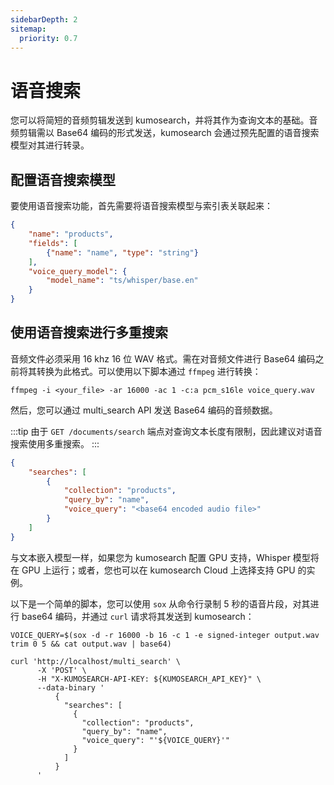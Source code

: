 ```yaml
---
sidebarDepth: 2
sitemap:
  priority: 0.7
---
```


# 语音搜索

您可以将简短的音频剪辑发送到 kumosearch，并将其作为查询文本的基础。音频剪辑需以 Base64 编码的形式发送，kumosearch 会通过预先配置的语音搜索模型对其进行转录。

## 配置语音搜索模型

要使用语音搜索功能，首先需要将语音搜索模型与索引表关联起来：

```json
{
    "name": "products",
    "fields": [
        {"name": "name", "type": "string"}
    ],
    "voice_query_model": {
        "model_name": "ts/whisper/base.en"
    }
}
```

## 使用语音搜索进行多重搜索

音频文件必须采用 16 khz 16 位 WAV 格式。需在对音频文件进行 Base64 编码之前将其转换为此格式。可以使用以下脚本通过 `ffmpeg` 进行转换：

```shell
ffmpeg -i <your_file> -ar 16000 -ac 1 -c:a pcm_s16le voice_query.wav
```

然后，您可以通过 multi_search API 发送 Base64 编码的音频数据。

:::tip
由于 `GET /documents/search` 端点对查询文本长度有限制，因此建议对语音搜索使用多重搜索。
:::

```json
{
    "searches": [
        {
            "collection": "products",
            "query_by": "name",
            "voice_query": "<base64 encoded audio file>"
        }
    ]
}
```
<!-- TODO
](../../kmsearch/install-kumosearch.mdx#using-a-gpu-optional)
-->
与文本嵌入模型一样，如果您为 kumosearch 配置 GPU 支持，Whisper 模型将在 GPU 上运行；或者，您也可以在 kumosearch Cloud 上选择支持 GPU 的实例。

以下是一个简单的脚本，您可以使用 `sox` 从命令行录制 5 秒的语音片段，对其进行 base64 编码，并通过 `curl` 请求将其发送到 kumosearch：

```shell
VOICE_QUERY=$(sox -d -r 16000 -b 16 -c 1 -e signed-integer output.wav trim 0 5 && cat output.wav | base64)

curl 'http://localhost/multi_search' \
      -X 'POST' \
      -H "X-KUMOSEARCH-API-KEY: ${KUMOSEARCH_API_KEY}" \
      --data-binary '
          {
            "searches": [
              {
                "collection": "products",
                "query_by": "name",
                "voice_query": "'${VOICE_QUERY}'"
              }
            ]
          }
      '
```
